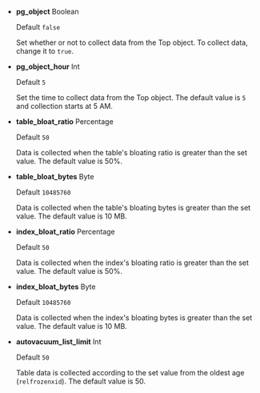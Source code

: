 -   **pg_object** <span class='type'>Boolean</span>

    Default `false`

    Set whether or not to collect data from the Top object. To collect data, change it to `true`.

-   **pg_object_hour** <span class='type'>Int</span>

    Default `5`

    Set the time to collect data from the Top object. The default value is `5` and collection starts at 5 AM.

-   **table_bloat_ratio** <span class='type'>Percentage</span>

    Default `50`

    Data is collected when the table's bloating ratio is greater than the set value. The default value is 50%.

-   **table_bloat_bytes** <span class='type'>Byte</span>

    Default `10485760`

    Data is collected when the table's bloating bytes is greater than the set value. The default value is 10 MB.

-   **index_bloat_ratio** <span class='type'>Percentage</span>

    Default `50`

    Data is collected when the index's bloating ratio is greater than the set value. The default value is 50%.

-   **index_bloat_bytes** <span class='type'>Byte</span>

    Default `10485760`

    Data is collected when the index's bloating bytes is greater than the set value. The default value is 10 MB.

-   **autovacuum_list_limit**  <span class='type'>Int</span>

    Default `50`

    Table data is collected according to the set value from the oldest age (`relfrozenxid`). The default value is 50.
